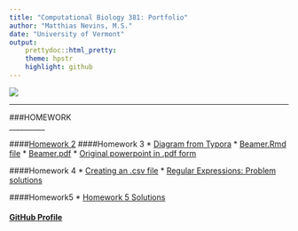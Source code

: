 ```yaml
---
title: "Computational Biology 381: Portfolio"
author: "Matthias Nevins, M.S."
date: "University of Vermont"
output:
    prettydoc::html_pretty:
    theme: hpstr
    highlight: github
---
```

![](lakechamp1.jpg)

______

###HOMEWORK   
__________

####[Homework 2](homework2.html) 
####Homework 3
  * [Diagram from Typora](Nevins_Diagram.html)
  * [Beamer.Rmd file](Nevins_Beamer.Rmd)
  * [Beamer.pdf](Nevins_Beamer.pdf)
  * [Original powerpoint in .pdf form](Nevins_ConservationEasementsPptx .pdf)

####Homework 4
  * [Creating an .csv file](STFdata.html)
  * [Regular Expressions: Problem solutions](RegulasExpressions_hwk4.html)

####Homework5
  * [Homework 5 Solutions](homework5.html)


  
#### [GitHub Profile](https://github.com/MtNevins)




